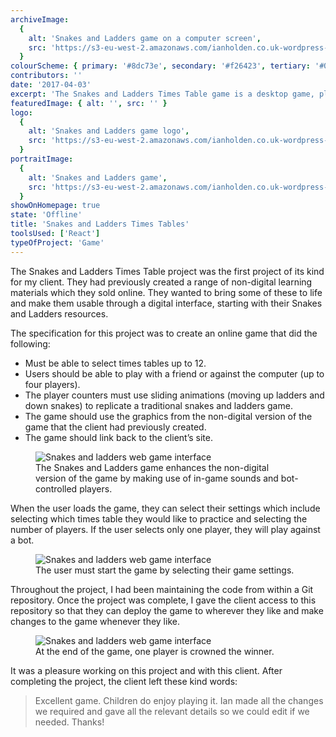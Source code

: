 ```yaml
---
archiveImage:
  {
    alt: 'Snakes and Ladders game on a computer screen',
    src: 'https://s3-eu-west-2.amazonaws.com/ianholden.co.uk-wordpress-media/wp-content/uploads/2020/04/16161121/112-1127761_imac-pro-pngSnakes-and-Ladders-Game.png'
  }
colourScheme: { primary: '#8dc73e', secondary: '#f26423', tertiary: '#006739' }
contributors: ''
date: '2017-04-03'
excerpt: 'The Snakes and Ladders Times Table game is a desktop game, playable in the web browser, that helps children build and improve their knowledge of multiplication tables.'
featuredImage: { alt: '', src: '' }
logo:
  {
    alt: 'Snakes and Ladders game logo',
    src: 'https://s3-eu-west-2.amazonaws.com/ianholden.co.uk-wordpress-media/wp-content/uploads/2020/04/05074222/Snakes-and-Ladders-2.png'
  }
portraitImage:
  {
    alt: 'Snakes and Ladders game',
    src: 'https://s3-eu-west-2.amazonaws.com/ianholden.co.uk-wordpress-media/wp-content/uploads/2020/04/29102925/Snakes-and-Ladders-Times-Table.jpg'
  }
showOnHomepage: true
state: 'Offline'
title: 'Snakes and Ladders Times Tables'
toolsUsed: ['React']
typeOfProject: 'Game'
---
```


The Snakes and Ladders Times Table project was the first project of its kind for my client. They had previously created a range of non-digital learning materials which they sold online. They wanted to bring some of these to life and make them usable through a digital interface, starting with their Snakes and Ladders resources.

The specification for this project was to create an online game that did the following:

- Must be able to select times tables up to 12.
- Users should be able to play with a friend or against the computer (up to four players).
- The player counters must use sliding animations (moving up ladders and down snakes) to replicate a traditional snakes and ladders game.
- The game should use the graphics from the non-digital version of the game that the client had previously created.
- The game should link back to the client’s site.

<figure>
  <img
    src="https://s3-eu-west-2.amazonaws.com/ianholden.co.uk-wordpress-media/wp-content/uploads/2020/04/15100606/Screenshot-2020-04-15-at-11.05.43-1024x518.png"
    alt="Snakes and ladders web game interface"
  />
  <figcaption>
    The Snakes and Ladders game enhances the non-digital version of the game by
    making use of in-game sounds and bot-controlled players.
  </figcaption>
</figure>

When the user loads the game, they can select their settings which include selecting which times table they would like to practice and selecting the number of players. If the user selects only one player, they will play against a bot.

<figure>
  <img
    src="https://s3-eu-west-2.amazonaws.com/ianholden.co.uk-wordpress-media/wp-content/uploads/2020/04/15100812/Screenshot-2020-04-15-at-10.43.07-1-1024x518.png"
    alt="Snakes and ladders web game interface"
  />
  <figcaption>
    The user must start the game by selecting their game settings.
  </figcaption>
</figure>

Throughout the project, I had been maintaining the code from within a Git repository. Once the project was complete, I gave the client access to this repository so that they can deploy the game to wherever they like and make changes to the game whenever they like.

<figure>
  <img
    src="https://s3-eu-west-2.amazonaws.com/ianholden.co.uk-wordpress-media/wp-content/uploads/2020/04/15101940/Screenshot-2020-04-15-at-11.14.05-1024x518.png"
    alt="Snakes and ladders web game interface"
  />
  <figcaption>
    At the end of the game, one player is crowned the winner.
  </figcaption>
</figure>

It was a pleasure working on this project and with this client. After completing the project, the client left these kind words:

> Excellent game. Children do enjoy playing it. Ian made all the changes we required and gave all the relevant details so we could edit if we needed. Thanks!
